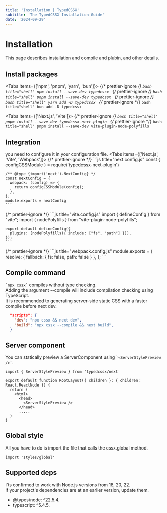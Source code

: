 ```yaml
---
title: 'Installation | TypedCSSX'
subtitle: 'The TypedCSSX Installation Guide'
date: '2024-09-29'
---
```


<TocBot />

# Installation
This page describes installation and compile and plubin, and other details.

## Install packages
<Tabs items={['npm', 'pnpm', 'yarn', 'bun']}>
  {/* prettier-ignore */}
  <Tab>
    ```bash title="shell"
    npm install --save-dev typedcssx
    ```
  </Tab>
  {/* prettier-ignore */}
  <Tab>
    ```bash title="shell"
    pnpm install --save-dev typedcssx
    ```
  </Tab>
  {/* prettier-ignore */}
  <Tab>
    ```bash title="shell"
    yarn add -D typedcssx
    ```
  </Tab>
  {/* prettier-ignore */}
  <Tab>
    ```bash title="shell"
    bun add -D typedcssx
    ```
  </Tab>
</Tabs>

<Tabs items={['Next.js', 'Vite']}>
  {/* prettier-ignore */}
  <Tab>
    ```bash title="shell"
    pnpm install --save-dev typedcssx-next-plugin
    ```
  </Tab>
  {/* prettier-ignore */}
  <Tab>
    ```bash title="shell"
    pnpm install --save-dev vite-plugin-node-polyfills
    ```
  </Tab>
</Tabs>

## Integration
you need to configure it in your configuration file.
<Tabs items={['Next.js', 'Vite', 'Webpack']}>
  {/* prettier-ignore */}
  <Tab>
    ```js title="next.config.js"
    const { configCSSModule } = require('typedcssx-next-plugin')

    /** @type {import('next').NextConfig} */
    const nextConfig = {
      webpack: (config) => {
        return configCSSModule(config);
      },
    };
    module.exports = nextConfig
    ```
  </Tab>
  {/* prettier-ignore */}
  <Tab>
    ```js title="vite.config.js"
    import { defineConfig } from "vite";
    import { nodePolyfills } from "vite-plugin-node-polyfills";

    export default defineConfig({
      plugins: [nodePolyfills({ include: ["fs", "path"] })],
    });
    ```
  </Tab>
  {/* prettier-ignore */}
  <Tab>
    ```js title="webpack.config.js"
    module.exports = {
      resolve: {
        fallback: {
          fs: false,
          path: false
        }
      },
    };
    ```
  </Tab>
</Tabs>

## Compile command
<code>\`npx cssx\`</code> compiles without type checking.  
Adding the argument --compile will include compilation checking using TypeScript.  
It is recommended to generating server-side static CSS with a faster compile before next dev.

  ```json title="package.json"
    "scripts": {
      "dev": "npx cssx && next dev",
      "build": "npx cssx --compile && next build",
    }
  ```
## Server component
You can statically preview a ServerComponent using <code>\`\<ServerStylePreview \/\>\`</code>.
```tsx title="layout.tsx"
import { ServerStylePreview } from 'typedcssx/next'

export default function RootLayout({ children }: { children: React.ReactNode }) {
  return (
    <html>
      <head>
        <ServerStylePreview />
      </head>
      .....
  )
}    
```

## Global style
All you have to do is import the file that calls the cssx.global method.
```tsx title="layout.tsx"
import 'styles/global'
```

## Supported deps

I'ts confirmed to work with Node.js versions from 18, 20, 22.  
If your project's dependencies are at an earlier version, update them.
- @types/node: ^22.5.4.
- typescript: ^5.4.5.


